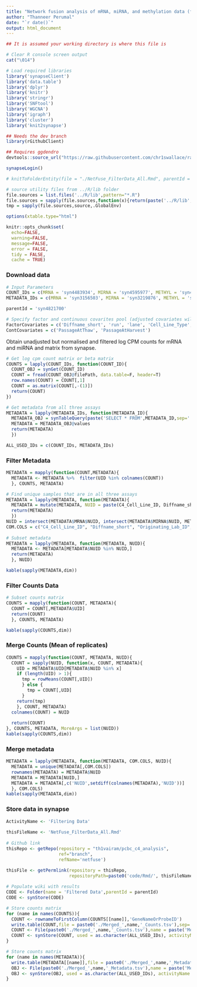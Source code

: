```yaml
---
title: "Network fusion analysis of mRNA, miRNA, and methylation data (filtered, normalised and unadjusted)"
author: "Thanneer Perumal"
date: "`r date()`"
output: html_document
---
```

```r
## It is assumed your working directory is where this file is

# Clear R console screen output
cat("\014")  

# Load required libraries
library('synapseClient')
library('data.table')
library('dplyr')
library('knitr')
library('stringr')
library('SNFtool')
library('WGCNA')
library('igraph')
library('cluster')
library('knit2synapse')

## Needs the dev branch
library(rGithubClient)

## Requires ggdendro
devtools::source_url("https://raw.githubusercontent.com/chr1swallace/random-functions/master/R/ggplot-heatmap.R")

synapseLogin()

# knitToFolderEntity(file = "./NetFuse_FilterData_All.Rmd", parentId = 'syn4821700', entityName = 'Filtered Data')

# source utility files from ../R/lib folder
file.sources = list.files('../R/lib',pattern="*.R")
file.sources = sapply(file.sources,function(x){return(paste('../R/lib',x,sep='/'))})
tmp = sapply(file.sources,source,.GlobalEnv)

options(xtable.type="html")

knitr::opts_chunk$set(
  echo=FALSE,
  warning=FALSE,
  message=FALSE,
  error = FALSE,
  tidy = FALSE,
  cache = TRUE)
```
### Download data
```r
# Input Parameters
COUNT_IDs = c(MRNA = 'syn4483934', MIRNA = 'syn4595977', METHYL = 'syn4487642')
METADATA_IDs = c(MRNA = 'syn3156503', MIRNA = 'syn3219876', METHYL = 'syn3156828')

parentId = 'syn4821700'

# Specify factor and continuous covarites pool (adjusted covariates will only be the subset of these covariates)
FactorCovariates = c('Diffname_short', 'run', 'lane', 'Cell_Line_Type', 'Cell_Line_of_Origin', 'Tissue_of_Origin', 'Reprogramming_Gene_Combination', 'Culture_Conditions', 'Donor_Life_Stage', 'Race', 'Ethnicity' , 'Gender', 'Disease', 'Originating_Lab', 'Donor_ID', 'Cell_Type_of_Origin_Level2', 'Reprogramming_Vector_Type')
ContCovariates = c('PassageAtThaw', 'PassageAtHarvest')
```
Obtain unadjusted but normalised and filtered log CPM counts for mRNA and miRNA and matrix from synapse.
```r
# Get log cpm count matrix or beta matrix
COUNTS = lapply(COUNT_IDs, function(COUNT_ID){
  COUNT_OBJ = synGet(COUNT_ID)
  COUNT = fread(COUNT_OBJ@filePath, data.table=F, header=T)
  row.names(COUNT) = COUNT[,1]
  COUNT = as.matrix(COUNT[,-(1)])
  return(COUNT)
})

# Get metadata from all three assays
METADATA = lapply(METADATA_IDs, function(METADATA_ID){
  METADATA_OBJ = synTableQuery(paste('SELECT * FROM',METADATA_ID,sep=' '))
  METADATA = METADATA_OBJ@values
  return(METADATA)
  })

ALL_USED_IDs = c(COUNT_IDs, METADATA_IDs)
```
### Filter Metadata
```r
METADATA = mapply(function(COUNT,METADATA){
  METADATA <- METADATA %>%  filter(UID %in% colnames(COUNT))  
  }, COUNTS, METADATA)

# Find unique samples that are in all three assays
METADATA = lapply(METADATA, function(METADATA){
  METADATA = mutate(METADATA, NUID = paste(C4_Cell_Line_ID, Diffname_short, sep='_'))
  return(METADATA)
  })
NUID = intersect(METADATA$MRNA$NUID, intersect(METADATA$MIRNA$NUID, METADATA$METHYL$NUID))
COM.COLS = c("C4_Cell_Line_ID", "Diffname_short", "Originating_Lab_ID", "Cell_Line_Type","Cell_Type_of_Origin","Cell_Line_of_Origin","Tissue_of_Origin","Reprogramming_Vector_Type","Reprogramming_Gene_Combination","Culture_Conditions","Small_Molecules","Donor_Life_Stage","Race","Ethnicity","Gender","Disease","Donor_Phenotype","Originating_Lab","Donor_ID","Cell_Type_of_Origin_Level2","Reprogramming_Vector_Type_Level2","NUID")
  
# Subset metadata
METADATA = lapply(METADATA, function(METADATA, NUID){ 
  METADATA <- METADATA[METADATA$NUID %in% NUID,]
  return(METADATA)
  }, NUID)

kable(sapply(METADATA,dim))
```
### Filter Counts Data
```r
# Subset counts matrix
COUNTS = mapply(function(COUNT, METADATA){
  COUNT = COUNT[,METADATA$UID]
  return(COUNT)
  }, COUNTS, METADATA)

kable(sapply(COUNTS,dim))
```
### Merge Counts (Mean of replicates)
```r
COUNTS = mapply(function(COUNT, METADATA, NUID){
  COUNT = sapply(NUID, function(x, COUNT, METADATA){
    UID = METADATA$UID[METADATA$NUID %in% x]    
    if (length(UID) > 1){
      tmp = rowMeans(COUNT[,UID])
      } else {
        tmp = COUNT[,UID]
      }
    return(tmp)
    }, COUNT, METADATA)
  colnames(COUNT) = NUID
  
  return(COUNT)
}, COUNTS, METADATA, MoreArgs = list(NUID))
kable(sapply(COUNTS,dim))
```
### Merge metadata
```r
METADATA = lapply(METADATA, function(METADATA, COM.COLS, NUID){
  METADATA = unique(METADATA[,COM.COLS])
  rownames(METADATA) = METADATA$NUID
  METADATA = METADATA[NUID,]
  METADATA = METADATA[,c('NUID',setdiff(colnames(METADATA),'NUID'))]
  }, COM.COLS)
kable(sapply(METADATA,dim))
```
### Store data in synapse
```r
ActivityName <- 'Filtering Data'
  
thisFileName <- 'NetFuse_FilterData_All.Rmd'
  
# Github link
thisRepo <- getRepo(repository = "th1vairam/pcbc_c4_analysis", 
                    ref="branch", 
                    refName='netfuse')

thisFile <- getPermlink(repository = thisRepo,
                        repositoryPath=paste0('code/Rmd/', thisFileName))
    
# Populate wiki with results
CODE <- Folder(name = 'Filtered Data',parentId = parentId)
CODE <- synStore(CODE)

# Store counts matrix
for (name in names(COUNTS)){
  COUNT <- rownameToFirstColumn(COUNTS[[name]],'GeneNameOrProbeID')
  write.table(COUNT,file = paste0('./Merged_',name,'_Counts.tsv'),sep='\t',row.names=F,col.names=T,quote=F)
  COUNT <- File(paste0('./Merged_',name,'_Counts.tsv'),name = paste('Merged',name,'Counts'),parentId = CODE$properties$id)
  COUNT <- synStore(COUNT, used = as.character(ALL_USED_IDs), activityName = ActivityName, executed = thisFile)  
}

# Store counts matrix
for (name in names(METADATA)){
  write.table(METADATA[[name]],file = paste0('./Merged_',name,'_Metadata.tsv'),sep='\t',row.names=F,col.names=T,quote=F)
  OBJ <- File(paste0('./Merged_',name,'_Metadata.tsv'),name = paste('Merged',name,'Metadata'),parentId = CODE$properties$id)
  OBJ <- synStore(OBJ, used = as.character(ALL_USED_IDs), activityName = ActivityName, executed = thisFile)  
}
```